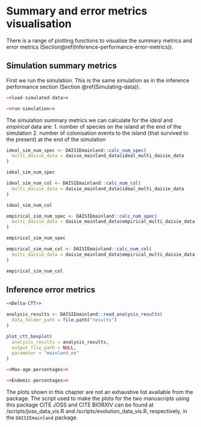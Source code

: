 # Summary and error metrics visualisation {#Summary-error-metric-visualisation}

There is a range of plotting functions to visualise the summary metrics and 
error metrics (Section\@ref(Inference-performance-error-metrics)). 

## Simulation summary metrics

First we run the simulation. This is the same simulation as in the inference
performance section (Section \@ref(Simulating-data)).

```r
<<load-simulated-data>>
```

```r
<<run-simulation>>
```

The simulation summary metrics we can calculate for the *ideal* and *empirical* data are: 
1. number of species on the island at the end of the simulation
2. number of colonisation events to the island (that survived to the present) at the end of the simulation

```r
ideal_sim_num_spec <- DAISIEmainland::calc_num_spec(
  multi_daisie_data = daisie_mainland_data$ideal_multi_daisie_data
)

ideal_sim_num_spec
```

```r
ideal_sim_num_col <- DAISIEmainland::calc_num_col(
  multi_daisie_data = daisie_mainland_data$ideal_multi_daisie_data
)

ideal_sim_num_col
```

```r
empirical_sim_num_spec <- DAISIEmainland::calc_num_spec(
  multi_daisie_data = daisie_mainland_data$empirical_multi_daisie_data
)

empirical_sim_num_spec
```

```r
empirical_sim_num_col <- DAISIEmainland::calc_num_col(
  multi_daisie_data = daisie_mainland_data$empirical_multi_daisie_data
)

empirical_sim_num_col
```

## Inference error metrics

```r
<<Delta-CTT>>
```

```r
analysis_results <- DAISIEmainland::read_analysis_results(
  data_folder_path = file.path("results")
)
```

```r
plot_ctt_boxplot(
  analysis_results = analysis_results, 
  output_file_path = NULL,
  parameter = "mainland_ex"
)
```

```r
<<Max-age-percentages>>
```

```r
<<Endemic-percentages>>
```


The plots shown in this chapter are not an exhaustive list available from the 
package. The script used to make the plots for the two manuscripts using this
package CITE JOSS and CITE BIORXIV can be found at /scripts/joss_data_vis.R and /scripts/evolution_data_vis.R, respectively, in the `DAISIEmainland` package.
